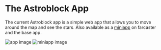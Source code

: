 # The Astroblock App

The current Astroblock app is a simple web app that allows you to move around the map and see the stars. Also available as a [miniapp](https://miniapps.farcaster.xyz/) on farcaster and the base app.

<div style={{ display: "flex", flexDirection: "row", gap: "10px" }}>
<img src="/app.png" alt="app image" style={{objectFit: "contain"}} />
<img src="/miniapp.png" alt="miniapp image" style={{objectFit: "contain"}} width={300} />
</div>